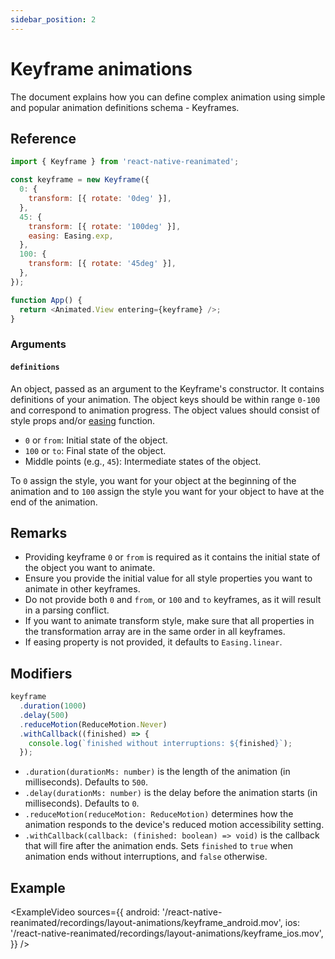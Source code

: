 ```yaml
---
sidebar_position: 2
---
```


# Keyframe animations

The document explains how you can define complex animation using simple and popular animation definitions schema - Keyframes.

## Reference

```javascript
import { Keyframe } from 'react-native-reanimated';

const keyframe = new Keyframe({
  0: {
    transform: [{ rotate: '0deg' }],
  },
  45: {
    transform: [{ rotate: '100deg' }],
    easing: Easing.exp,
  },
  100: {
    transform: [{ rotate: '45deg' }],
  },
});

function App() {
  return <Animated.View entering={keyframe} />;
}
```

### Arguments

#### `definitions`

An object, passed as an argument to the Keyframe's constructor. It contains definitions of your animation.
The object keys should be within range `0-100` and correspond to animation progress.
The object values should consist of style props and/or [easing](/docs/animations/withTiming/#easing) function.

- `0` or `from`: Initial state of the object.
- `100` or `to`: Final state of the object.
- Middle points (e.g., `45`): Intermediate states of the object.

To `0` assign the style, you want for your object at the beginning of the animation and to `100` assign the style you want for your object to have at the end of the animation.

## Remarks

- Providing keyframe `0` or `from` is required as it contains the initial state of the object you want to animate.
- Ensure you provide the initial value for all style properties you want to animate in other keyframes.
- Do not provide both `0` and `from`, or `100` and `to` keyframes, as it will result in a parsing conflict.
- If you want to animate transform style, make sure that all properties in the transformation array are in the same order in all keyframes.
- If easing property is not provided, it defaults to `Easing.linear`.

## Modifiers

```javascript
keyframe
  .duration(1000)
  .delay(500)
  .reduceMotion(ReduceMotion.Never)
  .withCallback((finished) => {
    console.log(`finished without interruptions: ${finished}`);
  });
```

- `.duration(durationMs: number)` is the length of the animation (in milliseconds). Defaults to `500`.
- `.delay(durationMs: number)` is the delay before the animation starts (in milliseconds). Defaults to `0`.
- `.reduceMotion(reduceMotion: ReduceMotion)` determines how the animation responds to the device's reduced motion accessibility setting.
- `.withCallback(callback: (finished: boolean) => void)` is the callback that will fire after the animation ends. Sets `finished` to `true` when animation ends without interruptions, and `false` otherwise.

## Example

<ExampleVideo
  sources={{
    android:
      '/react-native-reanimated/recordings/layout-animations/keyframe_android.mov',
    ios: '/react-native-reanimated/recordings/layout-animations/keyframe_ios.mov',
  }}
/>
